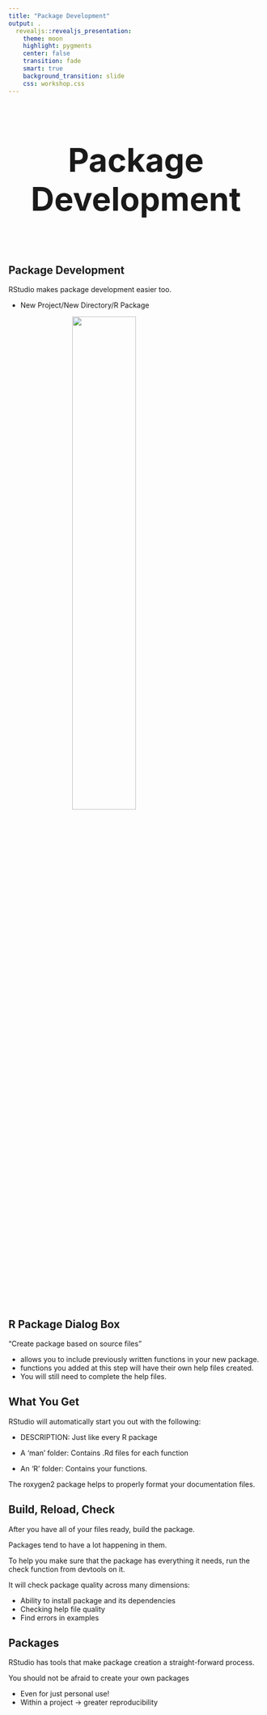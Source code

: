 ```yaml
---
title: "Package Development"
output: .
  revealjs::revealjs_presentation:
    theme: moon
    highlight: pygments
    center: false
    transition: fade
    smart: true
    background_transition: slide
    css: workshop.css
---
```



## 

<div style='text-align: center; font-size:32'><h1>Package Development<h1></div>


## Package Development

RStudio makes package development easier too.

- New Project/New Directory/R Package

<img src="../img/packageCreation.png" style="display:block; margin: 0 auto; width:50%">


## R Package Dialog Box

"Create package based on source files" 

- allows you to include previously written functions in your new package.
- functions you added at this step will have their own help files created.
- You will still need to complete the help files.


## What You Get

RStudio will automatically start you out with the following:

  - DESCRIPTION: Just like every R package

  - A 'man' folder: Contains .Rd files for each function

  - An 'R' folder: Contains your functions.

The <span class="pack">roxygen2</span> package helps to properly format your documentation files.


## Build, Reload, Check

After you have all of your files ready, <span class="emph">build</span> the package.

Packages tend to have a lot happening in them.

To help you make sure that the package has everything it needs, run the <span class="func">check</span> function from <span class="pack">devtools</span> on it.

It will check package quality across many dimensions:

- Ability to install package and its dependencies
- Checking help file quality
- Find errors in examples


## Packages

RStudio has tools that make package creation a straight-forward process.

You should not be afraid to create your own packages

- Even for just personal use!
- Within a project <span style="text-size:200%">→</span> greater reproducibility 